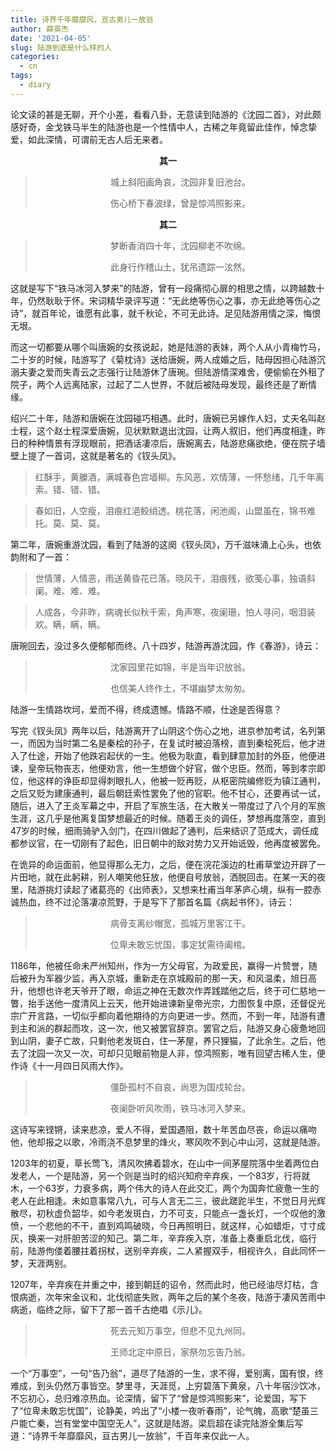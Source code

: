 ```yaml
---
title: 诗界千年靡靡风，亘古男儿一放翁
author: 薛英杰
date: '2021-04-05'
slug: 陆游到底是什么样的人
categories:
  - cn
tags:
  - diary
---
```


论文读的甚是无聊，开个小差，看看八卦，无意读到陆游的《沈园二首》，对此颇感好奇，金戈铁马半生的陆游也是一个性情中人，古稀之年竟留此佳作，悼念挚爱，如此深情，可谓前无古人后无来者。

<p style="text-align:center;">**其一** </p>

> <p style="text-align:center;">城上斜阳画角哀，沈园非复旧池台。</p>
> <p style="text-align:center;">伤心桥下春波绿，曾是惊鸿照影来。</p>


<p style="text-align:center;">**其二** </p>

> <p style="text-align:center;">梦断香消四十年，沈园柳老不吹绵。</p>
> <p style="text-align:center;">此身行作稽山土，犹吊遗踪一泫然。</p>

这就是写下“铁马冰河入梦来”的陆游，曾有一段痛彻心扉的相思之情，以跨越数十年，仍然耿耿于怀。宋词精华录评写道：“无此绝等伤心之事，亦无此绝等伤心之诗”，就百年论，谁愿有此事，就千秋论，不可无此诗。足见陆游用情之深，悔恨无垠。

而这一切都要从哪个叫唐婉的女孩说起，她是陆游的表妹，两个人从小青梅竹马，二十岁的时候，陆游写了《菊枕诗》送给唐婉，两人成婚之后，陆母因担心陆游沉溺夫妻之爱而失青云之志强行让陆游休了唐琬。但陆游情深难舍，便偷偷在外租了院子，两个人远离陆家，过起了二人世界，不就后被陆母发现，最终还是了断情缘。

绍兴二十年，陆游和唐婉在沈园碰巧相遇。此时，唐婉已另嫁作人妇，丈夫名叫赵士程，这个赵士程深爱唐婉，见状默默退出沈园，让两人叙旧，他们再度相逢，昨日的种种情景有浮现眼前，把酒话凄凉后，唐婉离去，陆游悲痛欲绝，便在院子墙壁上提了一首词，这就是著名的《钗头凤》。

> 红酥手，黄縢酒，满城春色宫墙柳。东风恶，欢情薄，一怀愁绪，几千年离索。错、错、错。

> 春如旧，人空瘦，泪痕红浥鲛绡透。桃花落，闲池阁，山盟虽在，锦书难托。莫、莫、莫。
 
第二年，唐婉重游沈园，看到了陆游的这阕《钗头凤》，万千滋味涌上心头，也依韵附和了一首：

> 世情薄，人情恶，雨送黄昏花已落。晓风干，泪痕残，欲笺心事，独语斜阑。难、难、难。

> 人成各，今非昨，病魂长似秋千索，角声寒，夜阑珊，怕人寻问，咽泪装欢。瞒，瞒，瞒。

唐琬回去，没过多久便郁郁而终。八十四岁，陆游再游沈园，作《春游》，诗云：

> <p style="text-align:center;">沈家园里花如锦，半是当年识放翁。</p>
> <p style="text-align:center;">也信美人终作土，不堪幽梦太匆匆。</p>


陆游一生情路坎坷，爱而不得，终成遗憾。情路不顺，仕途是否得意？

写完《钗头凤》两年以后，陆游离开了山阴这个伤心之地，进京参加考试，名列第一，而因为当时第二名是秦桧的孙子，在复试时被迫落榜，直到秦桧死后，他才进入了仕途，开始了他跌宕起伏的一生。他极为耿直，看到肆意加封的外臣，他便进谏，皇帝玩物丧志，他便劝言，他一生想做个好官，做个忠臣。然而，等到孝宗即位，他这样的诤臣却显得刺眼扎人，他被一贬再贬，从枢密院编修贬为镇江通判，之后又贬为建康通判，最后朝廷索性罢免了他的官职。他不甘心，还要再试一试，随后，进入了王炎军幕之中，开启了军旅生活，在大散关一带度过了八个月的军旅生涯，这几乎是他离复国梦想最近的时候。随着王炎的调任，梦想再度落空，直到47岁的时候，细雨骑驴入剑门，在四川做起了通判，后来结识了范成大，调任成都参议官，在一切刚有了起色，旧日朝中的敌对势力又开始诋毁，他再度被罢免。

在诡异的命运面前，他显得那么无力，之后，便在浣花溪边的杜甫草堂边开辟了一片田地，就在此躬耕，别人嘲笑他狂放，他便自号放翁，洒脱回击。在某一天的夜里，陆游挑灯读起了诸葛亮的《出师表》，又想来杜甫当年茅庐心境，纵有一腔赤诚热血，终不过沦落凄凉荒野，于是写下了那首名篇《病起书怀》，诗云：

> <p style="text-align:center;">病骨支离纱帽宽，孤城万里客江干。</p>
> <p style="text-align:center;">位卑未敢忘忧国，事定犹需待阖棺。</p>


1186年，他被任命未严州知州，作为一方父母官，为政爱民，赢得一片赞誉，随后被升为军器少监，再入京城，重新走在京城殿前的那一天，和风温柔，旭日高升，他想也许老天爷开了眼，命运之神在无数次作弄践踏他之后，终于可仁慈地一瞥，抬手送他一度清风上云天，他开始进谏新皇帝光宗，力图恢复中原，还督促光宗广开言路，一切似乎都向着他期待的方向更进一步。然而，不到一年，陆游有遭到主和派的群起而攻，这一次，他又被罢官辞京。罢官之后，陆游又身心疲惫地回到山阴，妻子亡故，只剩他老发斑白，住一茅屋，养只狸猫，了此余生。之后，他去了沈园一次又一次，可却只见眼前物是人非，惊鸿照影，唯有回望古稀人生，便作诗《十一月四日风雨大作》。

> <p style="text-align:center;">僵卧孤村不自哀，尚思为国戍轮台。</p>
> <p style="text-align:center;">夜阑卧听风吹雨，铁马冰河入梦来。</p>

这诗写来铿锵，读来悲凉，爱人不得，爱国遇阻，数十年苦血尽丧，命运以痛吻他，他却报之以歌，冷雨浇不息梦里的烽火，寒风吹不到心中山河，这就是陆游。

1203年的初夏，草长莺飞，清风吹拂着碧水，在山中一间茅屋院落中坐着两位白发老人，一个是陆游，另一个则是当时的绍兴知府辛弃疾，一个83岁，行将就木，一个63岁，力衰多病，两个伟大的诗人在此交汇，两个为国奔忙疲惫一生的老人在此相逢。未如意事常八九，可与人言无二三，彼此蹉跎半生，不觉日月光辉散尽，初秋虚负韶华，如今老发斑白，力不可支，只能点一盏长灯，一个叹他的激愤，一个悲他的不干，直到鸡鸣破晓，今日再照明日，就这样，心如蜡炬，寸寸成灰，换来一对肝胆苦涩的知己。第二年，辛弃疾入京，准备上奏重启北伐，临行前，陆游佝偻着腰拄着拐杖，送别辛弃疾，二人紧握双手，相视许久，自此同怀一梦，天涯两别。

1207年，辛弃疾在并重之中，接到朝廷的诏令，然而此时，他已经油尽灯枯，含恨病逝，次年宋金议和，北伐彻底失败，两年之后的某个冬夜，陆游于凄风苦雨中病逝，临终之际，留下了那一首千古绝唱《示儿》。

> <p style="text-align:center;">死去元知万事空，但悲不见九州同。</p>
> <p style="text-align:center;">王师北定中原日，家祭勿忘告乃翁。</p>

一个“万事空”，一句“告乃翁”，道尽了陆游的一生，求不得，爱别离，国有恨，终难成，到头仍然万事皆空。梦里寻，天涯觅，上穷碧落下黄泉，八十年宿沙饮冰，不忘初心，总归难凉热血。论深情，留下了“曾是惊鸿照影来”，论爱国，写下了“位卑未敢忘忧国”，论静美，吟出了“小楼一夜听春雨”，论气魄，高歌“楚虽三户能亡秦，岂有堂堂中国空无人”，这就是陆游。梁启超在读完陆游全集后写道：“诗界千年靡靡风，亘古男儿一放翁”，千百年来仅此一人。

